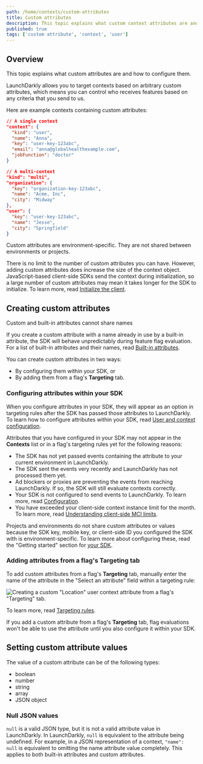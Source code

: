 ```yaml
---
path: /home/contexts/custom-attributes
title: Custom attributes
description: This topic explains what custom context attributes are and how to configure them.
published: true
tags: ['custom attribute', 'context', 'user']
---
```


## Overview

This topic explains what custom attributes are and how to configure them.

LaunchDarkly allows you to target contexts based on arbitrary custom attributes, which means you can control who receives features based on any criteria that you send to us.

Here are example contexts containing custom attributes:

<CodeSample>
<CSTab label="Contexts with custom attributes">

```json
// A single context
"context": {
  "kind": "user",
  "name": "Anna",
  "key": "user-key-123abc",
  "email": "anna@globalhealthexample.com",
  "jobFunction": "doctor"
}

// A multi-context
"kind": "multi",
"organization": {
  "key": "organization-key-123abc",
  "name": "Acme, Inc",
  "city": "Midway"
},
"user": {
  "key": "user-key-123abc",
  "name": "Jesse",
  "city": "Springfield"
}
```

</CSTab>
</CodeSample>

Custom attributes are environment-specific. They are not shared between environments or projects.

There is no limit to the number of custom attributes you can have. However, adding custom attributes does increase the size of the context object. JavaScript-based client-side SDKs send the context during initialization, so a large number of custom attributes may mean it takes longer for the SDK to initialize. To learn more, read [Initialize the client](/sdk/client-side/javascript#initialize-the-client).

## Creating custom attributes

<Callout intent="alert">
<CalloutTitle>Custom and built-in attributes cannot share names</CalloutTitle>
<CalloutDescription>

If you create a custom attribute with a name already in use by a built-in attribute, the SDK will behave unpredictably during feature flag evaluation. For a list of built-in attributes and their names, read [Built-in attributes](/home/contexts/built-in-attributes).

</CalloutDescription>
</Callout>

You can create custom attributes in two ways:
- By configuring them within your SDK, or 
- By adding them from a flag's **Targeting** tab. 

### Configuring attributes within your SDK

When you configure attributes in your SDK, they will appear as an option in targeting rules after the SDK has passed those attributes to LaunchDarkly. To learn how to configure attributes within your SDK, read [User and context configuration](/sdk/features/user-context-config).

Attributes that you have configured in your SDK may not appear in the **Contexts** list or in a flag's targeting rules yet for the following reasons:
- The SDK has not yet passed events containing the attribute to your current environment in LaunchDarkly.
- The SDK sent the events very recently and LaunchDarkly has not processed them yet.
- Ad blockers or proxies are preventing the events from reaching LaunchDarkly. If so, the SDK will still evaluate contexts correctly.
- Your SDK is not configured to send events to LaunchDarkly. To learn more, read [Configuration](/sdk/features/config).
- You have exceeded your client-side context instance limit for the month. To learn more, read [Understanding client-side MCI limits](/home/billing/usage-metrics#understanding-client-side-mci-limits).

Projects and environments do not share custom attributes or values because the SDK key, mobile key, or client-side ID you configured the SDK with is environment-specific. To learn more about configuring these, read the "Getting started" section for [your SDK](/sdk).

### Adding attributes from a flag's Targeting tab

To add custom attributes from a flag's **Targeting** tab, manually enter the name of the attribute in the "Select an attribute" field within a targeting rule:

![Creating a custom "Location" user context attribute from a flag's "Targeting" tab.](flag-rule-create-attribute.png)

To learn more, read [Targeting rules](/home/flags/targeting-rules).

If you add a custom attribute from a flag's **Targeting** tab, flag evaluations won't be able to use the attribute until you also configure it within your SDK.

## Setting custom attribute values

The value of a custom attribute can be of the following types:

* boolean
* number
* string
* array
* JSON object

### Null JSON values

`null` is a valid JSON type, but it is not a valid attribute value in LaunchDarkly. In LaunchDarkly, `null` is equivalent to the attribute being undefined. For example, in a JSON representation of a context, `"name": null` is equivalent to omitting the name attribute value completely. This applies to both built-in attributes and custom attributes.